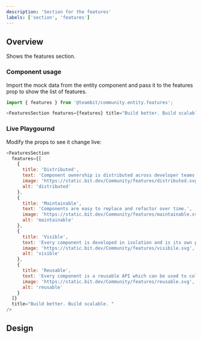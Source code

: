 ```yaml
---
description: 'Section for the features'
labels: ['section', 'features']
---
```



## Overview

Shows the features section.

### Component usage

Import the mock data from the entity component and pass it to the features prop to show the list of features.

```js
import { features } from '@teambit/community.entity.features';

<FeaturesSection features={features} title="Build better. Build scalable. " />;
```

### Live Playgournd

Modify the props to see it change live:

```js live
<FeaturesSection
  features={[
    {
      title: 'Distributed',
      text: 'Component ownership is distributed across developer teams',
      image: 'https://static.bit.dev/Community/features/distributed.svg',
      alt: 'distributed'
    },
    {
      title: 'Maintainable',
      text: 'Components are easy to replace and refactor over time.',
      image: 'https://static.bit.dev/Community/features/maintainable.svg',
      alt: 'maintainable'
    },
    {
      title: 'Visible',
      text: 'Every component is developed in isolation and is its own package.',
      image: 'https://static.bit.dev/Community/features/visibile.svg',
      alt: 'visible'
    },
    {
      title: 'Reusable',
      text: 'Every component is a reusable API which can be used to collaborate with anyone.',
      image: 'https://static.bit.dev/Community/features/reusable.svg',
      alt: 'reusable'
    }
  ]}
  title="Build better. Build scalable. "
/>
```

## Design

<FigmaEmbed src="https://www.figma.com/embed?embed_host=share&url=https%3A%2F%2Fwww.figma.com%2Ffile%2FctC1w9YhJvqaO1EZ08gLOV%2FCommunity%3Fnode-id%3D12%253A1316" />
